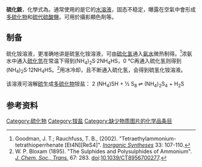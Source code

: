 {{Chembox
| CustomizedImage= [[File:2.svg|x50px]] [[File:Ammonium.svg|80px]] [[File:Sulfidion.svg|50px]]
| ImageSize = 
| IUPACName = 
| OtherNames = 
| Section1 = {{Chembox Identifiers
| CASNo = 12135-76-1
| CASNo_Ref = {{cascite|correct|CAS}}
|    RTECS  =  BS4900000
|  PubChem  =  
|  SMILES  =  |  UNII_Ref  = {{fdacite|correct|FDA}}|  UNII  =  2H0Q32TDFZ
|  InChI  =  1/2H3N.S/h2*1H3;/q;;-2/p+2
|  InChIKey  =  UYJXRRSPUVSSMN-SKRXCDHZAF
|  StdInChI_Ref  = {{stdinchicite|correct|chemspider}}|  StdInChI  =  1S/2H3N.S/h2*1H3;/q;;-2/p+2
|  StdInChIKey_Ref  = {{stdinchicite|correct|chemspider}}|  StdInChIKey  =  UYJXRRSPUVSSMN-UHFFFAOYSA-P
|  UNNumber  =  2683 (solution)
|  ChemSpiderID_Ref  = {{chemspidercite|correct|chemspider}}|  ChemSpiderID  =  23808
}}
| Section2 = {{Chembox Properties
| Formula = (NH<sub>4</sub>)<sub>2</sub>S
| MolarMass = 68.142
| Appearance = 水溶液为无色发烟液体
| Density = 
| MeltingPt = 
| BoilingPt = 
| Solubility = 无限可溶}}
| Section7 = {{Chembox Hazards
|   ExternalMSDS =
|   MainHazards = 有毒
|   NFPA-H = 3
|   NFPA-F = 3
|   NFPA-R =
|   FlashPt =
|   RPhrases = {{R11}}-{{R23/24/25}}
|   SPhrases = 
  }}
| Section8 = {{Chembox Related
|   OtherAnions = [[硫酸铵|硫酸铵]]
|   OtherCations = [[硫化钠|硫化钠]]
  }}
}}
'''硫化銨'''，化學式為{{化學式|銨|2|硫|1}}。通常使用的是它的[[水溶液|水溶液]]，固态不稳定，曝露在空氣中會形成[[多硫化物|多硫化物]]和[[硫代硫酸鹽|硫代硫酸鹽]]。可用於攝影顯色劑等。

== 制备 ==
硫化铵溶液，更准确地讲是硫氢化铵溶液，可由[[硫化氢|硫化氢]]通入[[氨水|氨水]]微热制得。<ref>Goodman, J. T.; Rauchfuss, T. B., (2002). "Tetraethylammonium-tetrathioperrhenate [Et4N][ReS4]". ''[[Inorganic_Syntheses|Inorganic Syntheses]]'' 33: 107-110.  </ref>浓氨水中通入[[硫化氫|硫化氫]]在常温下得到(NH<sub>4</sub>)<sub>2</sub>S·2NH<sub>4</sub>HS，0 °C再通入硫化氢则得到(NH<sub>4</sub>)<sub>2</sub>S·12NH<sub>4</sub>HS。<ref>W. P. Bloxam (1895). "The Sulphides and Polysulphides of Ammonium". ''[[J._Chem._Soc.,_Trans.|J. Chem. Soc., Trans.]]'' 67: 283. [[doi|doi]]:[http://dx.doi.org/10.1039%2FCT8956700277 10.1039/CT8956700277].  </ref>用冰冷却，且不断通入硫化氢，会得到硫氢化铵溶液。

该溶液可溶解[[硫|硫]]生成[[多硫化物|多硫化物]]铵盐：
2 (NH<sub>4</sub>)SH + ½ S<sub>8</sub> ⇌ (NH<sub>4</sub>)<sub>2</sub>S<sub>4</sub> + H<sub>2</sub>S

== 参考资料 ==
<div class="references-small">
<references/>
</div>

{{Inorganic-compound-stub}}

[[Category:硫化物|Category:硫化物]]
[[Category:铵盐|Category:铵盐]]
[[Category:缺少物质图片的化学品条目|Category:缺少物质图片的化学品条目]]